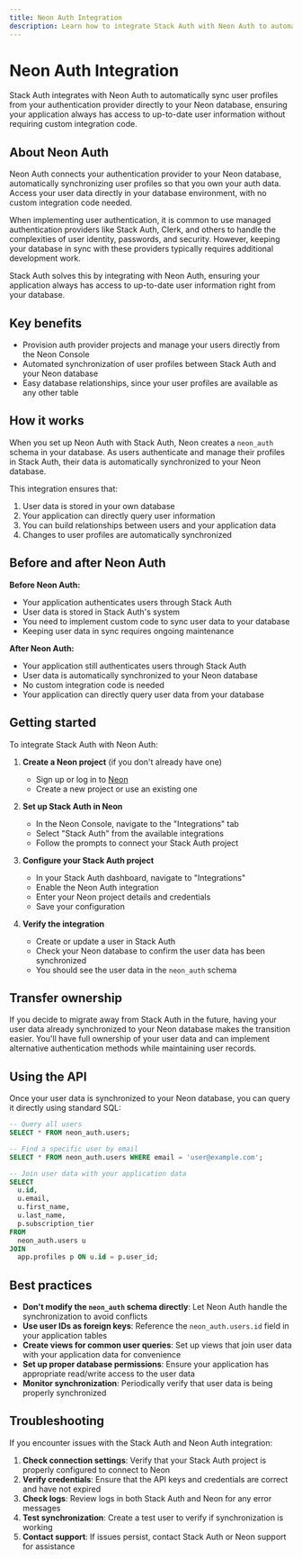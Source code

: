 ```yaml
---
title: Neon Auth Integration
description: Learn how to integrate Stack Auth with Neon Auth to automatically sync user profiles from your auth provider directly to your Neon database.
---
```


# Neon Auth Integration

Stack Auth integrates with Neon Auth to automatically sync user profiles from your authentication provider directly to your Neon database, ensuring your application always has access to up-to-date user information without requiring custom integration code.

## About Neon Auth

Neon Auth connects your authentication provider to your Neon database, automatically synchronizing user profiles so that you own your auth data. Access your user data directly in your database environment, with no custom integration code needed.

When implementing user authentication, it is common to use managed authentication providers like Stack Auth, Clerk, and others to handle the complexities of user identity, passwords, and security. However, keeping your database in sync with these providers typically requires additional development work.

Stack Auth solves this by integrating with Neon Auth, ensuring your application always has access to up-to-date user information right from your database.

## Key benefits

- Provision auth provider projects and manage your users directly from the Neon Console
- Automated synchronization of user profiles between Stack Auth and your Neon database
- Easy database relationships, since your user profiles are available as any other table

## How it works

When you set up Neon Auth with Stack Auth, Neon creates a `neon_auth` schema in your database. As users authenticate and manage their profiles in Stack Auth, their data is automatically synchronized to your Neon database.

This integration ensures that:

1. User data is stored in your own database
2. Your application can directly query user information
3. You can build relationships between users and your application data
4. Changes to user profiles are automatically synchronized

## Before and after Neon Auth

**Before Neon Auth:**
- Your application authenticates users through Stack Auth
- User data is stored in Stack Auth's system
- You need to implement custom code to sync user data to your database
- Keeping user data in sync requires ongoing maintenance

**After Neon Auth:**
- Your application still authenticates users through Stack Auth
- User data is automatically synchronized to your Neon database
- No custom integration code is needed
- Your application can directly query user data from your database

## Getting started

To integrate Stack Auth with Neon Auth:

1. **Create a Neon project** (if you don't already have one)
   - Sign up or log in to [Neon](https://console.neon.tech)
   - Create a new project or use an existing one

2. **Set up Stack Auth in Neon**
   - In the Neon Console, navigate to the "Integrations" tab
   - Select "Stack Auth" from the available integrations
   - Follow the prompts to connect your Stack Auth project

3. **Configure your Stack Auth project**
   - In your Stack Auth dashboard, navigate to "Integrations"
   - Enable the Neon Auth integration
   - Enter your Neon project details and credentials
   - Save your configuration

4. **Verify the integration**
   - Create or update a user in Stack Auth
   - Check your Neon database to confirm the user data has been synchronized
   - You should see the user data in the `neon_auth` schema

## Transfer ownership

If you decide to migrate away from Stack Auth in the future, having your user data already synchronized to your Neon database makes the transition easier. You'll have full ownership of your user data and can implement alternative authentication methods while maintaining user records.

## Using the API

Once your user data is synchronized to your Neon database, you can query it directly using standard SQL:

```sql
-- Query all users
SELECT * FROM neon_auth.users;

-- Find a specific user by email
SELECT * FROM neon_auth.users WHERE email = 'user@example.com';

-- Join user data with your application data
SELECT 
  u.id, 
  u.email, 
  u.first_name, 
  u.last_name, 
  p.subscription_tier
FROM 
  neon_auth.users u
JOIN 
  app.profiles p ON u.id = p.user_id;
```

## Best practices

- **Don't modify the `neon_auth` schema directly**: Let Neon Auth handle the synchronization to avoid conflicts
- **Use user IDs as foreign keys**: Reference the `neon_auth.users.id` field in your application tables
- **Create views for common user queries**: Set up views that join user data with your application data for convenience
- **Set up proper database permissions**: Ensure your application has appropriate read/write access to the user data
- **Monitor synchronization**: Periodically verify that user data is being properly synchronized

## Troubleshooting

If you encounter issues with the Stack Auth and Neon Auth integration:

1. **Check connection settings**: Verify that your Stack Auth project is properly configured to connect to Neon
2. **Verify credentials**: Ensure that the API keys and credentials are correct and have not expired
3. **Check logs**: Review logs in both Stack Auth and Neon for any error messages
4. **Test synchronization**: Create a test user to verify if synchronization is working
5. **Contact support**: If issues persist, contact Stack Auth or Neon support for assistance
